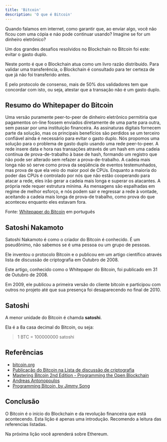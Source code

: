 ```yaml
---
title: 'Bitcoin'
description: 'O que é Bitcoin'
---
```


Quando falamos em internet, como garantir que, ao enviar algo,
você não ficou com uma cópia e náo pode continuar usando?
Imagine se for um dinheiro eletrônico?

Um dos grandes desafios resolvidos no Blockchain no Bitcoin foi este: evitar o gasto duplo.

Neste ponto é que o Blockchain atua como um livro razão distribuído.
Para validar uma transferência,
o Blockchain é consultado para ter certeza de que já não foi transferido antes.

E pelo protocolo de consenso, mais de 50% dos validadores tem que concordar com isto,
ou seja, atestar que a transação não é um gasto duplo.

## Resumo do Whitepaper do Bitcoin

Uma versão puramente peer-to-peer de dinheiro eletrônico permitiria que
pagamentos on-line fossem enviados diretamente de uma parte para outra, sem
passar por uma instituição financeira. As assinaturas digitais fornecem parte da
solução, mas os principais benefícios são perdidos se um terceiro confiável ainda é
necessário para evitar o gasto duplo. Nós propomos uma solução para o problema de
gasto duplo usando uma rede peer-to-peer. A rede insere data e hora nas transações
através de um hash em uma cadeia contínua de prova-de-trabalho à base de hash,
formando um registro que não pode ser alterado sem refazer a prova-de-trabalho. A
cadeia mais longa não só serve como prova da seqüência de eventos testemunhados,
mas prova de que ela veio do maior pool de CPUs. Enquanto a maioria do poder das
CPUs é controlado por nós que não estão cooperando para atacar a rede, eles irão
gerar a cadeia mais longa e superar os atacantes. A própria rede requer estrutura
mínima. As mensagens são espalhadas em regime de melhor esforço, e nós podem
sair e regressar a rede à vontade, aceitando a cadeia mais longa de prova-de trabalho, 
como prova do que aconteceu enquanto eles estavam fora.

Fonte: [Whitepaper do Bitcoin](https://bitcoin.org/files/bitcoin-paper/bitcoin_pt_br.pdf) em português

## Satoshi Nakamoto

Satoshi Nakamoto é como o criador do Bitcoin é conhecido. 
É um pseudônimo, não sabemos se é uma pessoa ou um grupo de pessoas.

Ele inventou o protocolo Bitcoin e o publicou em um artigo científico através lista de discussão de criptografia em Outubro de 2008.

Este artigo, conhecido como o Whitepaper do Bitcoin, foi publicado em 31 de Outubro de 2008.

Em 2009, ele publicou a primeira versão do cliente bitcoin e participou com outros no projeto até que sua presença foi desaparecendo no final de 2010.

## Satoshi

A menor unidade do Bitcoin é chamda **satoshi**.

Ela é a 8a casa decimal do Bitcoin, ou seja:

> 1 BTC = 100000000 satoshi

## Referências

- [bitcoin.org](https://bitcoin.org/)
- [Publicação do Bitcoin na Lista de discussão de criptografia](https://www.metzdowd.com/pipermail/cryptography/2008-October/014810.html)
- [Mastering Bitcoin 2nd Edition - Programming the Open Blockchain](https://github.com/bitcoinbook/bitcoinbook)
- [Andreas Antonopoulos](https://aantonop.com/)
- [Programming Bitcoin, by Jimmy Song](https://programmingbitcoin.com/)

## Conclusão

O Bitcoin é o início do Blockchain e da revolução financeira que está acontecendo.
Esta lição é apenas uma introdução.
Recomendo a leitura das referencias listadas.

Na próxima lição você aprenderá sobre Ethereum.

